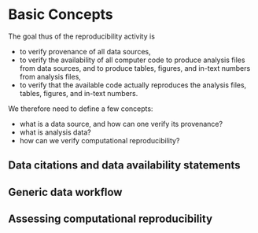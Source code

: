 # Basic Concepts

The goal thus of the reproducibility activity is 

- to verify provenance of all data sources, 
- to verify the availability of all computer code to produce analysis files from data sources, and to produce tables, figures, and in-text numbers from analysis files,
- to verify that the available code actually reproduces the analysis files, tables, figures, and in-text numbers.

We therefore need to define a few concepts:

- what is a data source, and how can one verify its provenance?
- what is analysis data?
- how can we verify computational reproducibility?

## Data citations and data availability statements

## Generic data workflow

## Assessing computational reproducibility


